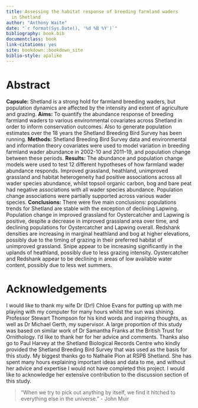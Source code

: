 ```yaml
---
title: Assessing the habitat response of breeding farmland waders
  in Shetland
author: "Anthony Waite"
date: "`r format(Sys.Date(), '%d %B %Y')`"
bibliography: book.bib
documentclass: book
link-citations: yes
site: bookdown::bookdown_site
biblio-style: apalike
---
```


# Abstract {-}

**Capsule:** Shetland is a strong hold for farmland breeding waders, but population dynamics are affected by the intensity and extent of agriculture and grazing. 
**Aims:** To quantify the abundance response of breeding farmland waders to various environmental covariates across Shetland in order to inform conservation outcomes. Also to generate population estimates over the 18 years the Shetland Breeding Bird Survey has been running. 
**Methods:** Shetland Breeding Bird Survey data and environmental and information theory covariates were used to model variation in
breeding farmland wader abundance in 2002-10 and 2011–19, and population change between these periods.
**Results:** The abundance and population change models were used to test 12 different hypotheses of how farmland wader abundance responds. Improved grassland, heathland, unimproved grassland and habitat heterogeneity had positive associations across all wader species abundance, whilst topsoil organic carbon, bog and bare peat had negative associations with all wader species abundance. Population change associations were partially supported across various wader species.
**Conclusions:** There were five main conclusions: populations trends for Shetland are stable with the exception of declining Lapwing. Population change in improved grassland for Oystercatcher and Lapwing is positive, despite a decrease in improved grassland area over time, and declining populations for Oystercatcher and Lapwing overall. Redshank densities are increasing in marginal heathland and bog at higher elevations, possibly due to the timing of grazing in their preferred habitat of unimproved grassland. Snipe appear to be increasing significantly in the uplands of heathland, possibly due to less grazing intensity. Oystercatcher and Redshank appear to be declining in areas of low available water content, possibly due to less wet summers. 

# Acknowledgements {-}

I would like to thank my wife Dr (Dr!) Chloe Evans for putting up with me playing with my computer for many hours whilst the sun was shining. Professor Stewart Thompson for his kind words and inspiring thoughts, as well as Dr Michael Gerth, my supervisor. A large proportion of this study was based on similar work of Dr Samantha Franks at the British Trust for Ornithology. I'd like to thank her for her advice and comments. Thanks also go to Paul Harvey at the Shetland Biological Records Centre who kindly provided the Shetland Breeding Bird Survey that was used as the basis for this study. My biggest thanks go to Nathalie Pion at RSPB Shetland. She has spent many hours explaining important ideas and data to me, and without her advice and expertise I would not have completed this project. I would like to acknowledge her extensive contribution to the discussion section of this study.

> “When we try to pick out anything by itself, we find it hitched to everything else in the universe.” - John Muir


